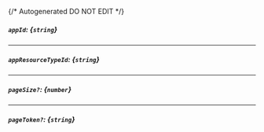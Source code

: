 {/* Autogenerated DO NOT EDIT  */}
##### `appId`: *{`string`}*

---
##### `appResourceTypeId`: *{`string`}*

---
##### `pageSize?`: *{`number`}*

---
##### `pageToken?`: *{`string`}*


